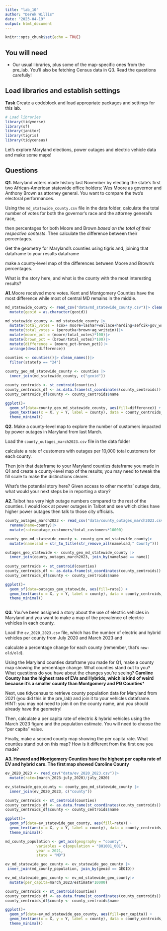 ```yaml
---
title: "lab_10"
author: "Derek Willis"
date: "2023-04-19"
output: html_document
---
```


```r
knitr::opts_chunk$set(echo = TRUE)
```

## You will need

-   Our usual libraries, plus some of the map-specific ones from the pre_lab. You'll also be fetching Census data in Q3. Read the questions carefully!

## Load libraries and establish settings

**Task** Create a codeblock and load appropriate packages and settings for this lab.

```r
# Load libraries
library(tidyverse)
library(sf)
library(janitor)
library(tigris)
library(tidycensus)
```

Let's explore Maryland elections, power outages and electric vehicle data and make some maps!

## Questions

**Q1.** Maryland voters made history last November by electing the state's first two African-American statewide office holders: Wes Moore as governor and Anthony Brown as attorney general. You want to compare the two's electoral performances. 

Using the `md_statewide_county.csv` file in the data folder, calculate the total number of votes for both the governor's race and the attorney general's race, 

then percentages for both Moore and Brown *based on the total of their respective contests*. Then calculate the difference between their percentages.

Get the geometry for Maryland's counties using tigris and, joining that dataframe to your results dataframe

make a county-level map of the differences between Moore and Brown's percentages. 

What is the story here, and what is the county with the most interesting results?

**A1.**Moore received more votes. Kent and Montgomery Counties have the most difference while most of central MD remains in the middle. 

```r
md_statewide_county <- read_csv("data/md_statewide_county.csv")|> clean_names()|>
  mutate(geoid = as.character(geoid)) 

md_statewide_county <- md_statewide_county |> 
  mutate(total_votes = (cox+ moore+lashar+wallace+harding+sefcik+gov_writein))|>
  mutate(total_votes = (peroutka+brown+ag_writein))|>
  mutate(moore_pct = (moore/total_votes)*100)|>
  mutate(brown_pct = (brown/total_votes)*100)|>
  mutate(difference = (moore_pct-brown_pct))|>
  arrange(desc(difference))

counties <- counties()|> clean_names()|>
  filter(statefp == "24")
  
county_geo_md_statewide_county <- counties |>
  inner_join(md_statewide_county, c("geoid"))

county_centroids <- st_centroid(counties)
county_centroids_df <- as.data.frame(st_coordinates(county_centroids))
county_centroids_df$county <- county_centroids$name

ggplot()+
  geom_sf(data=county_geo_md_statewide_county, aes(fill=difference)) +
  geom_text(aes(x = X, y = Y, label = county), data = county_centroids_df, size = 3, check_overlap = TRUE) +
  theme_minimal()
```

**Q2.** Make a county-level map to explore the number of customers impacted by power outages in Maryland from last March. 

Load the `county_outages_march2023.csv` file in the data folder 

calculate a rate of customers with outages per 10,000 total customers for each county. 

Then join that dataframe to your Maryland counties dataframe you made in Q1 and create a county-level map of the results; you may need to tweak the fill scale to make the distinctions clearer. 

What's the potential story here? Given access to other months' outage data, what would your next steps be in reporting a story?

**A2.**Talbot has very high outage numbers compared to the rest of the counties. I would look at power outages in Talbot and see which cities have higher power outages then talk to those city officials. 

```r
county_outages_march2023 <- read_csv("data/county_outages_march2023.csv")|> clean_names()|>
  rename(name=county)|>
  mutate(rate=outage_customers/total_customers*10000)

county_geo_md_statewide_county <- county_geo_md_statewide_county|>
  mutate(namelsad = str_to_title(str_remove_all(namelsad," County")))

outages_geo_statewide <- county_geo_md_statewide_county |>
  inner_join(county_outages_march2023, join_by(namelsad == name))
   
county_centroids <- st_centroid(counties)
county_centroids_df <- as.data.frame(st_coordinates(county_centroids))
county_centroids_df$county <- county_centroids$name

ggplot()+
  geom_sf(data=outages_geo_statewide, aes(fill=rate)) +
  geom_text(aes(x = X, y = Y, label = county), data = county_centroids_df, size = 3, check_overlap = TRUE) +
  theme_minimal()
  
```

**Q3.** You've been assigned a story about the use of electric vehicles in Maryland and you want to make a map of the prevalence of electric vehicles in each county. 

Load the `ev_2020_2023.csv` file, which has the number of electric and hybrid vehicles per county from July 2020 and March 2023 and 

calculate a percentage change for each county (remember, that's `new-old/old`). 

Using the Maryland counties dataframe you made for Q1, make a county map showing the percentage change. What counties stand out to you? What questions do you have about the changes you're seeing?
**Caroline County has the highest rate of EVs and Hybrids, which is kind of weird because it's a smaller county than Montgomery and PG Counties***

Next, use tidycensus to retrieve county population data for Maryland from 2021 (you did this in the pre_lab) and join it to your vehicles dataframe. HINT: you may not need to join it on the county name, and you should already have the geometry! 

Then, calculate a per capita rate of electric & hybrid vehicles using the March 2023 figure and the population estimate. You will need to choose the "per capita" value. 

Finally, make a second county map showing the per capita rate. What counties stand out on this map? How is it different from the first one you made?

**A3. Howard and Montgomery Counties have the highest per capita rate of EV and hybrid cars. The first map showed Caroline County **

```r
ev_2020_2023 <- read_csv("data/ev_2020_2023.csv")|>
  mutate(rate=(march_2023-july_2020)/july_2020)

ev_statewide_geo_county <- county_geo_md_statewide_county |>
  inner_join(ev_2020_2023, c("county"))

county_centroids <- st_centroid(counties)
county_centroids_df <- as.data.frame(st_coordinates(county_centroids))
county_centroids_df$county <- county_centroids$name

ggplot()+
  geom_sf(data=ev_statewide_geo_county, aes(fill=rate)) +
  geom_text(aes(x = X, y = Y, label = county), data = county_centroids_df, size = 3, check_overlap = TRUE) +
  theme_minimal()

md_county_population <- get_acs(geography = "county",
              variables = c(population = "B01001_001"),
              year = 2021,
              state = "MD")

ev_md_statewide_geo_county <- ev_statewide_geo_county |>
 inner_join(md_county_population, join_by(geoid == GEOID))

ev_md_statewide_geo_county <- ev_md_statewide_geo_county|>
  mutate(per_capita=march_2023/estimate*10000)

county_centroids <- st_centroid(counties)
county_centroids_df <- as.data.frame(st_coordinates(county_centroids))
county_centroids_df$county <- county_centroids$name

ggplot()+
  geom_sf(data=ev_md_statewide_geo_county, aes(fill=per_capita)) +
  geom_text(aes(x = X, y = Y, label = county), data = county_centroids_df, size = 3, check_overlap = TRUE) +
  theme_minimal()
  
```
